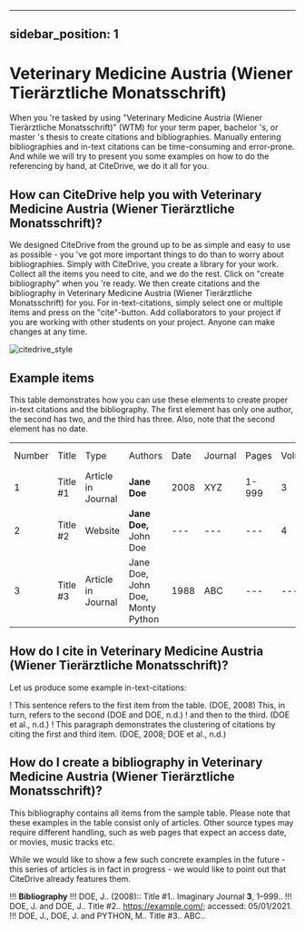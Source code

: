 
---
sidebar_position: 1
---

# Veterinary Medicine Austria (Wiener Tierärztliche Monatsschrift)

When you 're tasked by using "Veterinary Medicine Austria (Wiener Tierärztliche Monatsschrift)" (WTM) for your term paper, bachelor 's, or master 's thesis to create citations and bibliographies.
Manually entering bibliographies and in-text citations can be time-consuming and error-prone. And while we will try to present you some examples on how to do the referencing by hand, at CiteDrive, we do it all for you.

<!---
## About  Veterinary Medicine Austria (Wiener Tierärztliche Monatsschrift)

* Title: Veterinary Medicine Austria (Wiener Tierärztliche Monatsschrift)
* Short Title (Id): WTM)
* Authors: Veterinary Medicine Austria (Wiener Tierärztliche Monatsschrift)
* Download: Veterinary Medicine Austria (Wiener Tierärztliche Monatsschrift)
 --->

## How can CiteDrive help you with Veterinary Medicine Austria (Wiener Tierärztliche Monatsschrift)?

We designed CiteDrive from the ground up to be as simple and easy to use as possible - you 've got more important things to do than to worry about bibliographies. Simply with CiteDrive, you create a library for your work. Collect all the items you need to cite, and we do the rest. Click on "create bibliography" when you 're ready. We then create citations and the bibliography in Veterinary Medicine Austria (Wiener Tierärztliche Monatsschrift) for you. For in-text-citations, simply select one or multiple items and press on the "cite"-button. Add collaborators to your project if you are working with other students on your project. Anyone can make changes at any time.


![citedrive_style](images/veterinary-medicine-austria-wiener-tierarztliche-monatsschrift.svg "Choose Veterinary Medicine Austria (Wiener Tierärztliche Monatsschrift) in the CiteDrive App")


## Example items

This table demonstrates how you can use these elements to create proper in-text citations and the bibliography. The first element has only one author, the second has two, and the third has three. Also, note that the second element has no date.


<table>
  <tr>
   <td>Number
   </td>
   <td>Title
   </td>
   <td>Type
   </td>
   <td>Authors
   </td>
   <td>Date
   </td>
   <td>Journal
   </td>
   <td>Pages
   </td>
   <td>Volume
   </td>
   <td>Issue
   </td>
   <td>Access Date
   </td>
  </tr>
  <tr>
   <td>1
   </td>
   <td>Title #1
   </td>
   <td>Article in Journal
   </td>
   <td><strong>Jane Doe</strong>
   </td>
   <td>2008
   </td>
   <td>XYZ
   </td>
   <td>1-999
   </td>
   <td>3
   </td>
   <td>2
   </td>
   <td>--
   </td>
  </tr>
  <tr>
   <td>
2
   </td>
   <td>Title #2
   </td>
   <td>Website
   </td>
   <td><strong>Jane Doe, </strong>John Doe
   </td>
   <td>---
   </td>
   <td>---
   </td>
   <td>---
   </td>
   <td>4
   </td>
   <td>---
   </td>
   <td>2020-05-01
   </td>
  </tr>
  <tr>
   <td>3
   </td>
   <td>Title #3
   </td>
   <td>Article in Journal
   </td>
   <td>Jane Doe, John Doe, Monty Python
   </td>
   <td>1988
   </td>
   <td>ABC
   </td>
   <td>---
   </td>
   <td>---
   </td>
   <td>16
   </td>
   <td>---
   </td>
  </tr>
</table>



## How do I cite in  Veterinary Medicine Austria (Wiener Tierärztliche Monatsschrift)?

Let us produce some example in-text-citations:

! This sentence refers to the first item from the table. (DOE, 2008) This, in turn, refers to the second (DOE and DOE, n.d.)
! and then to the third.  (DOE et al., n.d.)
! This paragraph demonstrates the clustering of citations by citing the first and third item. (DOE, 2008; DOE et al., n.d.)



## How do I create a bibliography in Veterinary Medicine Austria (Wiener Tierärztliche Monatsschrift)?

This bibliography contains all items from the sample table. Please note that these examples in the table consist only of articles. Other source types may require different handling, such as web pages that expect an access date, or movies, music tracks etc.

While we would like to show a few such concrete examples in the future - this series of articles is in fact in progress - we would like to point out that CiteDrive already features them.


!!! **Bibliography**
!!! DOE, J..  (2008):: Title #1..  Imaginary Journal <b>3</b>, 1–999..
!!! DOE, J. and DOE, J.. Title #2.. https://example.com/; accessed: 05/01/2021.
!!! DOE, J., DOE, J. and PYTHON, M.. Title #3..  ABC..


```
        